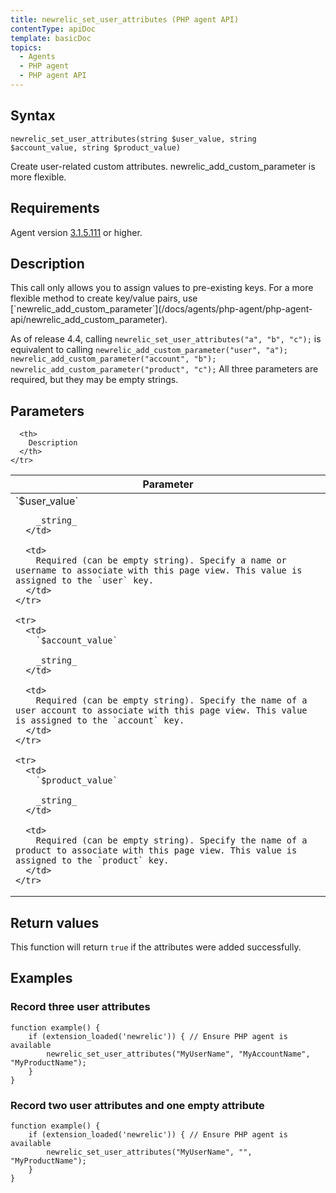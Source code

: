```yaml
---
title: newrelic_set_user_attributes (PHP agent API)
contentType: apiDoc
template: basicDoc
topics:
  - Agents
  - PHP agent
  - PHP agent API
---
```


## Syntax

```
newrelic_set_user_attributes(string $user_value, string $account_value, string $product_value)
```

Create user-related custom attributes. newrelic_add_custom_parameter is more flexible.

## Requirements

Agent version [3.1.5.111](https://docs.newrelic.com/docs/release-notes/agent-release-notes/php-release-notes/php-agent-315111) or higher.

## Description

<Callout variant="tip">
  This call only allows you to assign values to pre-existing keys. For a more flexible method to create key/value pairs, use [`newrelic_add_custom_parameter`](/docs/agents/php-agent/php-agent-api/newrelic_add_custom_parameter).
</Callout>

As of release 4.4, calling `newrelic_set_user_attributes("a", "b", "c");` is equivalent to calling `newrelic_add_custom_parameter("user", "a"); newrelic_add_custom_parameter("account", "b"); newrelic_add_custom_parameter("product", "c");` All three parameters are required, but they may be empty strings.

## Parameters

<Table>
  <thead>
    <tr>
      <th width="25%">
        Parameter
      </th>

      <th>
        Description
      </th>
    </tr>
  </thead>

  <tbody>
    <tr>
      <td>
        `$user_value`

        _string_
      </td>

      <td>
        Required (can be empty string). Specify a name or username to associate with this page view. This value is assigned to the `user` key.
      </td>
    </tr>

    <tr>
      <td>
        `$account_value`

        _string_
      </td>

      <td>
        Required (can be empty string). Specify the name of a user account to associate with this page view. This value is assigned to the `account` key.
      </td>
    </tr>

    <tr>
      <td>
        `$product_value`

        _string_
      </td>

      <td>
        Required (can be empty string). Specify the name of a product to associate with this page view. This value is assigned to the `product` key.
      </td>
    </tr>
  </tbody>
</Table>

## Return values

This function will return `true` if the attributes were added successfully.

## Examples

### Record three user attributes

```
function example() {
    if (extension_loaded('newrelic')) { // Ensure PHP agent is available
        newrelic_set_user_attributes("MyUserName", "MyAccountName", "MyProductName");
    }
}
```

### Record two user attributes and one empty attribute

```
function example() {
    if (extension_loaded('newrelic')) { // Ensure PHP agent is available
        newrelic_set_user_attributes("MyUserName", "", "MyProductName");
    }
}
```
